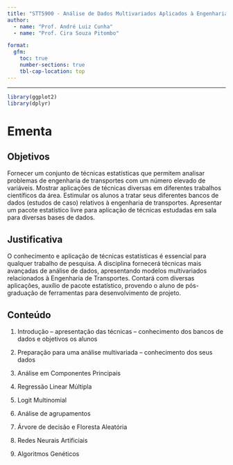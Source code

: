 ```yaml
---
title: "STT5900 - Análise de Dados Multivariados Aplicados à Engenharia de Transportes (2025)"
author:
  - name: "Prof. André Luiz Cunha"
  - name: "Prof. Cira Souza Pitombo"

format: 
  gfm:
    toc: true
    number-sections: true
    tbl-cap-location: top
---
```


------------------------------------------------------------------------

```r
library(ggplot2)
library(dplyr)
```

# Ementa

## Objetivos

Fornecer um conjunto de técnicas estatísticas que permitem analisar problemas de engenharia de transportes com um número elevado de variáveis. Mostrar aplicações de técnicas diversas em diferentes trabalhos científicos da área. Estimular os alunos a tratar seus diferentes bancos de dados (estudos de caso) relativos à engenharia de transportes. Apresentar um pacote estatístico livre para aplicação de técnicas estudadas em sala para diversas bases de dados.

## Justificativa

O conhecimento e aplicação de técnicas estatísticas é essencial para qualquer trabalho de pesquisa. A disciplina fornecerá técnicas mais avançadas de análise de dados, apresentando modelos multivariados relacionados à Engenharia de Transportes. Contará com diversas aplicações, auxílio de pacote estatístico, provendo o aluno de pós-graduação de ferramentas para desenvolvimento de projeto.

## Conteúdo

1. Introdução – apresentação das técnicas – conhecimento dos bancos de 
dados e objetivos os alunos

2. Preparação para uma análise multivariada – conhecimento dos seus dados

3. Análise em Componentes Principais

4. Regressão Linear Múltipla

5. Logit Multinomial

6. Análise de agrupamentos

7. Árvore de decisão e Floresta Aleatória

8. Redes Neurais Artificiais 

9. Algoritmos Genéticos


